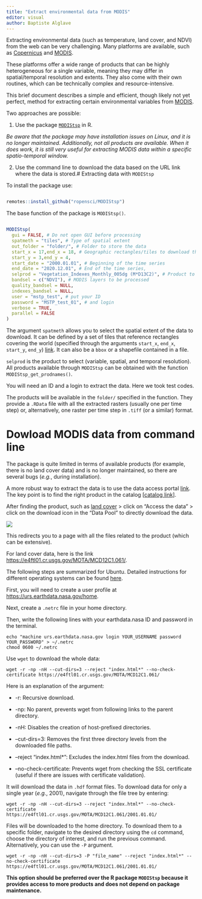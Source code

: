 ```yaml
---
title: "Extract environmental data from MODIS"
editor: visual
author: Baptiste Alglave
---
```

Extracting environmental data (such as temperature, land cover, and NDVI) from the web can be very challenging. Many platforms are available, such as [Copernicus](https://www.copernicus.eu/en/access-data) and [MODIS](https://modis.gsfc.nasa.gov/data/).

These platforms offer a wide range of products that can be highly heterogeneous for a single variable, meaning they may differ in spatial/temporal resolution and extents. They also come with their own routines, which can be technically complex and resource-intensive.

This brief document describes a simple and efficient, though likely not yet perfect, method for extracting certain environmental variables from [MODIS](https://modis.gsfc.nasa.gov/data/).

Two approaches are possible:

1. Use the package [`MODIStsp`](https://docs.ropensci.org/MODIStsp/) in R.

*Be aware that the package may have installation issues on Linux, and it is no longer maintained. Additionally, not all products are available. When it does work, it is still very useful for extracting MODIS data within a specific spatio-temporal window.*

2. Use the command line to download the data based on the URL link where the data is stored.# Extracting data with `MODIStsp`

To install the package use:

``` r

remotes::install_github("ropensci/MODIStsp")
```

The base function of the package is `MODIStsp()`.

``` r

MODIStsp(
  gui = FALSE, # Do not open GUI before processing
  spatmeth = "tiles", # Type of spatial extent
  out_folder = "folder/", # Folder to store the data
  start_x = 17,end_x = 18, # Geographic rectangles/tiles to download the data
  start_y = 3,end_y = 4,
  start_date = "2000.01.01", # Beginning of the time series
  end_date = "2020.12.01", # End of the time series,
  selprod = "Vegetation_Indexes_Monthly_005dg (M*D13C2)", # Product to download 
  bandsel = c("NDVI"), # MODIS layers to be processed
  quality_bandsel = NULL,
  indexes_bandsel = NULL,
  user = "mstp_test", # put your ID
  password = "MSTP_test_01", # and login
  verbose = TRUE,
  parallel = FALSE
)
```

The argument `spatmeth` allows you to select the spatial extent of the data to download. It can be defined by a set of tiles that reference rectangles covering the world (specified through the arguments `start_x`, `end_x`, `start_y`, `end_y`) [link](https://modis-land.gsfc.nasa.gov/MODLAND_grid.html). It can also be a `bbox` or a shapefile contained in a file.

`selprod` is the product to select (variable, spatial, and temporal resolution). All products available through `MODIStsp` can be obtained with the function `MODIStsp_get_prodnames()`.

You will need an ID and a login to extract the data. Here we took test codes.

The products will be available in the `folder/` specified in the function. They provide a `.RData` file with all the extracted rasters (usually one per time step) or, alternatively, one raster per time step in `.tiff` (or a similar) format.

# Dowload MODIS data from command line

The package is quite limited in terms of available products (for example, there is no land cover data) and is no longer maintained, so there are several bugs (*e.g.*, during installation).

A more robust way to extract the data is to use the data access portal [link](https://lpdaac.usgs.gov/data/). The key point is to find the right product in the catalog [[catalog link](https://lpdaac.usgs.gov/product_search/)]. 

After finding the product, such as [land cover](https://lpdaac.usgs.gov/products/mcd12c1v061/) > click on "Access the data" > click on the download icon in the "Data Pool" to directly download the data.

![](images/MODIS_screen.png)

This redirects you to a page with all the files related to the product (which can be extensive).

For land cover data, here is the link <https://e4ftl01.cr.usgs.gov/MOTA/MCD12C1.061/>.

The following steps are summarized for Ubuntu. Detailed instructions for different operating systems can be found [here](https://lpdaac.usgs.gov/resources/e-learning/how-access-lp-daac-data-command-line/).

First, you will need to create a user profile at <https://urs.earthdata.nasa.gov/home>.

Next, create a `.netrc` file in your home directory.

Then, write the following lines with your earthdata.nasa ID and password in the terminal.

```         
echo "machine urs.earthdata.nasa.gov login YOUR_USERNAME password YOUR_PASSWORD" > ~/.netrc
chmod 0600 ~/.netrc
```

Use `wget` to download the whole data:

```         
wget -r -np -nH --cut-dirs=3 --reject "index.html*" --no-check-certificate https://e4ftl01.cr.usgs.gov/MOTA/MCD12C1.061/
```

Here is an explanation of the argument:

-   -r: Recursive download.

-   -np: No parent, prevents wget from following links to the parent directory.

-   -nH: Disables the creation of host-prefixed directories.

-   --cut-dirs=3: Removes the first three directory levels from the downloaded file paths.

-   --reject "index.html\*": Excludes the index.html files from the download.

-   --no-check-certificate: Prevents wget from checking the SSL certificate (useful if there are issues with certificate validation).

It will download the data in `.hdf` format files. To download data for only a single year (*e.g.*, 2001), navigate through the file tree by entering:

```         
wget -r -np -nH --cut-dirs=3 --reject "index.html*" --no-check-certificate 
https://e4ftl01.cr.usgs.gov/MOTA/MCD12C1.061/2001.01.01/
```

Files will be downloaded to the home directory. To download them to a specific folder, navigate to the desired directory using the `cd` command, choose the directory of interest, and run the previous command. Alternatively, you can use the `-P` argument.

```         
wget -r -np -nH --cut-dirs=3 -P "file_name" --reject "index.html*" --no-check-certificate https://e4ftl01.cr.usgs.gov/MOTA/MCD12C1.061/2001.01.01/
```

**This option should be preferred over the R package `MODIStsp` because it provides access to more products and does not depend on package maintenance.**
